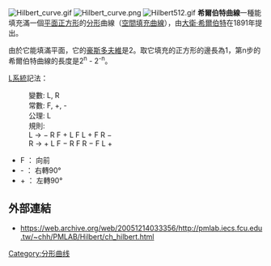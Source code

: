 [[File:Hilbert_curve.gif|thumb]]
[[File:Hilbert_curve.png|thumb]]
[[File:Hilbert512.gif|thumb]]
'''希爾伯特曲線'''一種能填充滿一個[[平面_(数学)|平面]][[正方形|正方形]]的[[分形|分形]]曲線（[[空間填充曲線|空間填充曲線]]），由[[大衛·希爾伯特|大衛·希爾伯特]]在1891年提出。

由於它能填滿平面，它的[[豪斯多夫維|豪斯多夫維]]是2。取它填充的正方形的邊長為1，第n步的希爾伯特曲線的長度是2<sup>n</sup> - 2<sup>-n</sup>。

[[L系統|L系統]]記法：
: 變數: L, R
: 常數: F, +, -
: 公理: L
: 規則: 
: L → − R F + L F L + F R −
: R → + L F − R F R − F L +

* F ： 向前
* - ： 右轉90°
* + ： 左轉90°

== 外部連結 ==
* https://web.archive.org/web/20051214033356/http://pmlab.iecs.fcu.edu.tw/~chh/PMLAB/Hilbert/ch_hilbert.html

{{commons|Hilbert curve}}
{{分形}}

[[Category:分形曲线|Category:分形曲线]]
